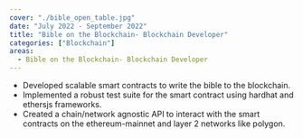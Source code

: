 ```yaml
---
cover: "./bible_open_table.jpg"
date: "July 2022 - September 2022"
title: "Bible on the Blockchain- Blockchain Developer"
categories: ["Blockchain"]
areas:
  - Bible on the Blockchain- Blockchain Developer
---
```

- Developed scalable smart contracts to write the bible to the blockchain.
- Implemented a robust test suite for the smart contract using hardhat and ethersjs frameworks.
- Created a chain/network agnostic API to interact with the smart contracts on the ethereum-mainnet and layer 2 networks like polygon.


